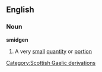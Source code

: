 ==English==
===Noun===
'''smidgen'''
#A very [[small]] [[quantity]] or [[portion]]
[[Category:Scottish Gaelic derivations]]